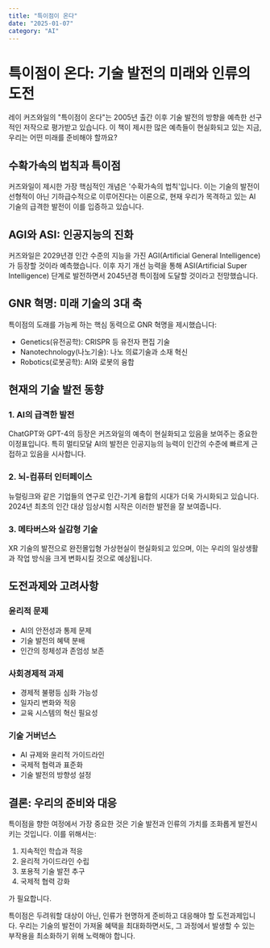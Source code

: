```yaml
---
title: "특이점이 온다"
date: "2025-01-07"
category: "AI"
---
```


# 특이점이 온다: 기술 발전의 미래와 인류의 도전

레이 커즈와일의 "특이점이 온다"는 2005년 출간 이후 기술 발전의 방향을 예측한 선구적인 저작으로 평가받고 있습니다. 이 책이 제시한 많은 예측들이 현실화되고 있는 지금, 우리는 어떤 미래를 준비해야 할까요?

## 수확가속의 법칙과 특이점

커즈와일이 제시한 가장 핵심적인 개념은 '수확가속의 법칙'입니다. 이는 기술의 발전이 선형적이 아닌 기하급수적으로 이루어진다는 이론으로, 현재 우리가 목격하고 있는 AI 기술의 급격한 발전이 이를 입증하고 있습니다.

## AGI와 ASI: 인공지능의 진화

커즈와일은 2029년경 인간 수준의 지능을 가진 AGI(Artificial General Intelligence)가 등장할 것이라 예측했습니다. 이후 자기 개선 능력을 통해 ASI(Artificial Super Intelligence) 단계로 발전하면서 2045년경 특이점에 도달할 것이라고 전망했습니다.

## GNR 혁명: 미래 기술의 3대 축

특이점의 도래를 가능케 하는 핵심 동력으로 GNR 혁명을 제시했습니다:

- Genetics(유전공학): CRISPR 등 유전자 편집 기술
- Nanotechnology(나노기술): 나노 의료기술과 소재 혁신
- Robotics(로봇공학): AI와 로봇의 융합

## 현재의 기술 발전 동향

### 1. AI의 급격한 발전

ChatGPT와 GPT-4의 등장은 커즈와일의 예측이 현실화되고 있음을 보여주는 중요한 이정표입니다. 특히 멀티모달 AI의 발전은 인공지능의 능력이 인간의 수준에 빠르게 근접하고 있음을 시사합니다.

### 2. 뇌-컴퓨터 인터페이스

뉴럴링크와 같은 기업들의 연구로 인간-기계 융합의 시대가 더욱 가시화되고 있습니다. 2024년 최초의 인간 대상 임상시험 시작은 이러한 발전을 잘 보여줍니다.

### 3. 메타버스와 실감형 기술

XR 기술의 발전으로 완전몰입형 가상현실이 현실화되고 있으며, 이는 우리의 일상생활과 작업 방식을 크게 변화시킬 것으로 예상됩니다.

## 도전과제와 고려사항

### 윤리적 문제

- AI의 안전성과 통제 문제
- 기술 발전의 혜택 분배
- 인간의 정체성과 존엄성 보존

### 사회경제적 과제

- 경제적 불평등 심화 가능성
- 일자리 변화와 적응
- 교육 시스템의 혁신 필요성

### 기술 거버넌스

- AI 규제와 윤리적 가이드라인
- 국제적 협력과 표준화
- 기술 발전의 방향성 설정

## 결론: 우리의 준비와 대응

특이점을 향한 여정에서 가장 중요한 것은 기술 발전과 인류의 가치를 조화롭게 발전시키는 것입니다. 이를 위해서는:

1. 지속적인 학습과 적응
2. 윤리적 가이드라인 수립
3. 포용적 기술 발전 추구
4. 국제적 협력 강화

가 필요합니다.

특이점은 두려워할 대상이 아닌, 인류가 현명하게 준비하고 대응해야 할 도전과제입니다. 우리는 기술의 발전이 가져올 혜택을 최대화하면서도, 그 과정에서 발생할 수 있는 부작용을 최소화하기 위해 노력해야 합니다.
